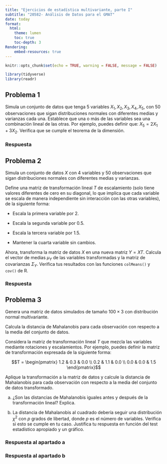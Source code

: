 ```yaml
---
title: "Ejercicios de estadística multivariante, parte I"
subtitle: "20582- Análisis de Datos para el GMAT"
date: today
format:
  html:
    theme: lumen
    toc: true
    toc-depth: 3
Rendering:
    embed-resources: true
---
```


```r
knitr::opts_chunk$set(echo = TRUE, warning = FALSE, message = FALSE)
```

```r
library(tidyverse)
library(readr)
```

## Problema 1

Simula un conjunto de datos que tenga 5 variables $X_1, X_2, X_3, X_4, X_5$, con 50 observaciones que sigan distribuciones normales con diferentes medias y varianzas cada una. Establece que una o más de las variables sea una combinación lineal de las otras. Por ejemplo, puedes definir que: $X_5 = 2X_1 + 3X_2$. Verifica que se cumple el teorema de la dimensión.

### Respuesta


## Problema 2

Simula un conjunto de datos $X$ con 4 variables y 50 observaciones que sigan distribuciones normales con diferentes medias y varianzas. 

Define una matriz de transformación lineal $T$ de escalamiento (solo tiene valores diferentes de cero en su diagonal, lo que implica que cada variable se escala de manera independiente sin interacción con las otras variables), de la siguiente forma:

* Escala la primera variable por 2.

* Escala la segunda variable por 0.5.

* Escala la tercera variable por 1.5.

* Mantener la cuarta variable sin cambios.

Ahora, transforma la matriz de datos $X$ en una nueva matriz $Y = X T$. Calcula el vector de medias $\mu_Y$ de las variables transformadas y la matriz de covarianzas $\Sigma_Y$. Verifica tus resultados con las funciones `colMeans()` y `cov()` de R.

### Respuesta


## Problema 3

Genera una matriz de datos simulados de tamaño 
$100 \times 3$ con distribución normal multivariante.

Calcula la distancia de Mahalanobis para cada observación con respecto a la media del conjunto de datos.

Considera la matriz de transformación lineal $T$ que mezcla las variables mediante rotaciones y escalamientos. Por ejemplo, puedes definir la matriz de transformación expresada de la siguiente forma:

$$T = \begin{pmatrix}
1.2 & 0.3 & 0.0 \\
0.2 & 1.1 & 0.0 \\
0.0 & 0.0 & 1.5
\end{pmatrix}$$

Aplique la transformación a la matriz de datos y calcule la distancia de Mahalanobis para cada observación con respecto a la media del conjunto de datos transformado.

a. ¿Son las distancias de Mahalanobis iguales antes y después de la transformación lineal? Explica.

b. La distancia de Mahalanobis al cuadrado debería seguir una distribución $\chi^2$ con $p$ grados de libertad, donde $p$ es el número de variables. Verifica si esto se cumple en tu caso. Justifica tu respuesta en función del test estadístico apropiado y un gráfico.

### Respuesta al apartado a

### Respuesta al apartado b
